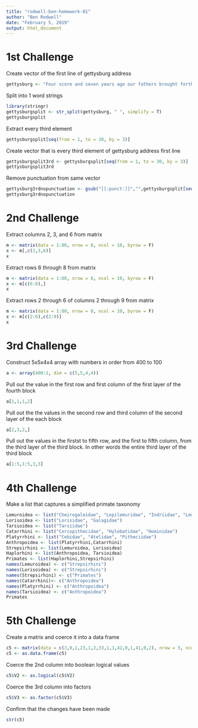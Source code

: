 ```yaml
---
title: "rodwell-ben-homework-01"
author: "Ben Rodwell"
date: "February 5, 2019"
output: html_document
---
```



# 1st Challenge

Create vector of the first line of gettysburg address 
```r
gettysburg <- "Four score and seven years ago our fathers brought forth on this continent a new nation, cinceived in Liberty, and dedicated to the proposition that all men are created equal."
```

Split into 1 word strings
```r
library(stringr)
gettysburgsplit <- str_split(gettysburg, " ", simplify = T)
gettysburgsplit
```

Extract every third element 
```r
gettysburgsplit[seq(from = 1, to = 30, by = 3)]
```

Create vector that is every third element of gettysburg address first line 
```r
gettysburgsplit3rd <- gettysburgsplit[seq(from = 1, to = 30, by = 3)]
gettysburgsplit3rd
```

Remove punctuation from same vector
```r
gettysburg3rdnopunctuation <- gsub("[[:punct:]]","",gettysburgsplit[seq(from = 1, to = 30, by = 3)])
gettysburg3rdnopunctuation
```



# 2nd Challenge

Extract columns 2, 3, and 6 from matrix
```r
m <- matrix(data = 1:80, nrow = 8, ncol = 10, byrow = F)
x <- m[,c(2,3,6)]
x
```

Extract rows 6 through 8 from matrix
```r
m <- matrix(data = 1:80, nrow = 8, ncol = 10, byrow = F)
x <- m[c(6:8),]
x
```

Extract rows 2 through 6 of columns 2 through 9 from matrix
```r
m <- matrix(data = 1:80, nrow = 8, ncol = 10, byrow = F)
x <- m[c(2:6),c(2:9)]
x
```



# 3rd Challenge

Construct 5x5x4x4 array with numbers in order from 400 to 100
```r
a <- array(400:1, dim = c(5,5,4,4))
```

Pull out the value in the first row and first column of the first layer of the fourth block
```r
a[1,1,1,2]
```

Pull out the the values in the second row and third column of the second layer of the each block
```r
a[2,3,2,]
```

Pull out the values in the firstst to fifth row, and the first to fifth column, from the third layer of the third block. In other words the entire third layer of the third block
```r
a[1:5,1:5,3,3]
```


# 4th Challenge

Make a list that captures a simplified primate taxonomy
```r
Lemuroidea <- list("Cheirogaleidae", "Lepilemuridae", "Indriidae", "Lemuridae", "Daubentoniidae")
Lorisoidea <- list("Lorisidae", "Galagidae")
Tarsioidea <- list("Tarsiidae")
Catarrhini <- list("Cercopithecidae", "Hylobatidae", "Hominidae")
Platyrrhini <- list("Cebidae", "Atelidae", "Pitheciidae")
Anthropoidea <- list(Platyrrhini,Catarrhini)
Strepsirhini <- list(Lemuroidea, Lorisoidea)
Haplorhini <- list(Anthropoidea, Tarsioidea)
Primates <- list(Haplorhini,Strepsirhini)
names(Lemuroidea) <- c("Strepsirhini")
names(Lorisoidea) <- c("Strepsirhini")
names(Strepsirhini) <- c("Primates")
names(Catarrhini)<- c("Anthropoidea")
names(Platyrrhini) <- c("Anthropoidea")
names(Tarsioidea) <- c("Anthropoidea")
Primates
```


# 5th Challenge

Create a matrix and coerce it into a data frame
```r
c5 <- matrix(data = c(3,0,1,23,1,2,33,1,1,42,0,1,41,0,2), nrow = 5, ncol = 3, byrow = TRUE)
c5 <- as.data.frame(c5)
```

Coerce the 2nd column into boolean logical values
```r
c5$V2 <- as.logical(c5$V2)                    
```

Coerce the 3rd column into factors
```r
c5$V3 <- as.factor(c5$V3)                    
```

Confirm that the changes have been made
```r
str(c5)
```

